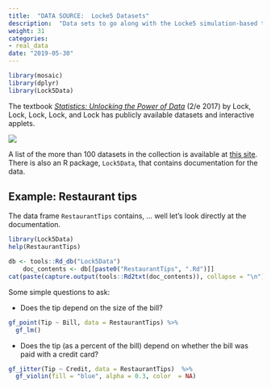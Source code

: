 ```yaml
---
title:  "DATA SOURCE:  Locke5 Datasets"
description:  "Data sets to go along with the Locke5 simulation-based textbook"
weight: 31
categories:
- real_data
date: "2019-05-30"
---
```


```r
library(mosaic)
library(dplyr)
library(Lock5Data)

```

The textbook *[Statistics: Unlocking the Power of Data](http://www.lock5stat.com/index.html)* (2/e 2017) by Lock, Lock, Lock, Lock, and Lock has publicly available datasets and interactive applets. 

![](/img/Lock5book.jpg)

A list of the more than 100 datasets in the collection is available at [this site](http://www.lock5stat.com/datapage.html).  There is also an R package, `Lock5Data`, that contains documentation  for  the  data. 

## Example: Restaurant tips

The data frame `RestaurantTips` contains,  ... well let's look directly at the documentation.

```r
library(Lock5Data)
help(RestaurantTips)
```

```r
db <- tools::Rd_db("Lock5Data")
    doc_contents <- db[[paste0("RestaurantTips", ".Rd")]]
cat(paste(capture.output(tools::Rd2txt(doc_contents)), collapse = "\n"))
```

Some simple questions to ask:

- Does the tip depend on  the size of the bill?

```r
gf_point(Tip ~ Bill, data = RestaurantTips) %>%
  gf_lm()
```

- Does the tip (as a percent of the bill) depend on whether the bill  was paid with a credit card? 

```r
gf_jitter(Tip ~ Credit, data = RestaurantTips)  %>%
  gf_violin(fill = "blue", alpha = 0.3, color  = NA) 
```
